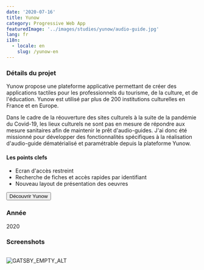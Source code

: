 ```yaml
---
date: '2020-07-16'
title: Yunow
category: Progressive Web App
featuredImage: '../images/studies/yunow/audio-guide.jpg'
lang: fr
i18n:
  - locale: en
    slug: /yunow-en
---
```


### Détails du projet

Yunow propose une plateforme applicative permettant de créer des applications tactiles pour les professionnels du tourisme, de la culture, et de l'éducation. Yunow est utilisé par plus de 200 institutions culturelles en France et en Europe.

Dans le cadre de la réouverture des sites culturels à la suite de la pandémie du Covid-19, les lieux culturels ne sont pas en mesure de répondre aux mesure sanitaires afin de maintenir le prêt d'audio-guides. J'ai donc été missionné pour développer des fonctionnalités spécifiques à la réalisation d'audio-guide dématérialisé et paramétrable depuis la plateforme Yunow.

#### Les points clefs

- Ecran d'accès restreint
- Recherche de fiches et accès rapides par identifiant
- Nouveau layout de présentation des oeuvres

<p style={{textAlign: 'center'}}><Button href="https://yunow.io">Découvrir Yunow</Button></p>

### Année
2020


### Screenshots

<Image>

![GATSBY_EMPTY_ALT](../images/studies/yunow/yunow.png)

</Image>